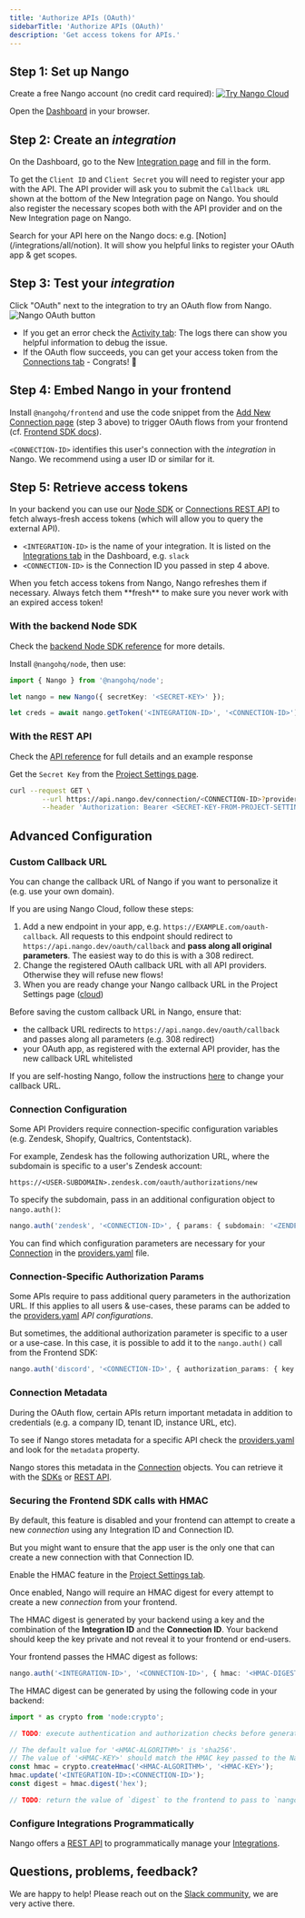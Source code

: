 ```yaml
---
title: 'Authorize APIs (OAuth)'
sidebarTitle: 'Authorize APIs (OAuth)'
description: 'Get access tokens for APIs.'
---
```


## Step 1: Set up Nango

Create a free Nango account (no credit card required):
[![Try Nango Cloud](/images/nango-deploy-button.svg)](https://app.nango.dev/signup)

Open the [Dashboard](https://app.nango.dev) in your browser.

## Step 2: Create an _integration_

On the Dashboard, go to the New [Integration page](https://app.nango.dev/integration/create) and fill in the form.

To get the `Client ID` and `Client Secret` you will need to register your app with the API. The API provider will ask you to submit the `Callback URL` shown at the bottom of the New Integration page on Nango. You should also register the necessary scopes both with the API provider and on the New Integration page on Nango. 

<Tip>
    Search for your API here on the Nango docs: e.g. [Notion](/integrations/all/notion).  
    It will show you helpful links to register your OAuth app & get scopes.
</Tip>

## Step 3: Test your _integration_

Click "OAuth" next to the integration to try an OAuth flow from Nango.
![Nango OAuth button](/images/quickstart/nango-oauth-button.png)

- If you get an error check the [Activity tab](https://app.nango.dev/activity): The logs there can show you helpful information to debug the issue.
- If the OAuth flow succeeds, you can get your access token from the [Connections tab](https://app.nango.dev/connections) - Congrats! 🎉

## Step 4: Embed Nango in your frontend

Install `@nangohq/frontend` and use the code snippet from the [Add New Connection page](https://app.nango.dev/connections/create) (step 3 above) to trigger OAuth flows from your frontend (cf. [Frontend SDK docs](/sdks/frontend)).

`<CONNECTION-ID>` identifies this user's connection with the _integration_ in Nango. We recommend using a user ID or similar for it.

## Step 5: Retrieve access tokens
In your backend you can use our [Node SDK](/sdks/node) or [Connections REST API](/api-reference/connection/get) to fetch always-fresh access tokens (which will allow you to query the external API).

-   `<INTEGRATION-ID>` is the name of your integration. It is listed on the [Integrations tab](https://app.nango.dev/integrations) in the Dashboard, e.g. `slack`
-   `<CONNECTION-ID>` is the Connection ID you passed in step 4 above.

<Tip>
    When you fetch access tokens from Nango, Nango refreshes them if necessary. Always fetch them **fresh** to make sure you never work with an expired access token!
</Tip>

### With the backend Node SDK

Check the [backend Node SDK reference](/sdks/node) for more details.

Install `@nangohq/node`, then use:

```ts
import { Nango } from '@nangohq/node';

let nango = new Nango({ secretKey: '<SECRET-KEY>' });

let creds = await nango.getToken('<INTEGRATION-ID>', '<CONNECTION-ID>');
```

### With the REST API

Check the [API reference](/api-reference/connection/get) for full details and an example response

Get the `Secret Key` from the [Project Settings page](https://app.nango.dev/project-settings).

```bash
curl --request GET \
        --url https://api.nango.dev/connection/<CONNECTION-ID>?provider_config_key=<INTEGRATION-ID> \
        --header 'Authorization: Bearer <SECRET-KEY-FROM-PROJECT-SETTINGS>'
```

## Advanced Configuration

### Custom Callback URL

You can change the callback URL of Nango if you want to personalize it (e.g. use your own domain).

If you are using Nango Cloud, follow these steps:

1. Add a new endpoint in your app, e.g. `https://EXAMPLE.com/oauth-callback`. All requests to this endpoint should redirect to `https://api.nango.dev/oauth/callback` and **pass along all original parameters**. The easiest way to do this is with a 308 redirect.
2. Change the registered OAuth callback URL with all API providers. Otherwise they will refuse new flows!
3. When you are ready change your Nango callback URL in the Project Settings page ([cloud](https://app.nango.dev/project-settings))

<Warning>
Before saving the custom callback URL in Nango, ensure that:

-   the callback URL redirects to `https://api.nango.dev/oauth/callback` and passes along all parameters (e.g. 308 redirect)
-   your OAuth app, as registered with the external API provider, has the new callback URL whitelisted

</Warning>

If you are self-hosting Nango, follow the instructions [here](/self-host/instructions) to change your callback URL.

### Connection Configuration

Some API Providers require connection-specific configuration variables (e.g. Zendesk, Shopify, Qualtrics, Contentstack).

For example, Zendesk has the following authorization URL, where the subdomain is specific to a user's Zendesk account:

```
https://<USER-SUBDOMAIN>.zendesk.com/oauth/authorizations/new
```

To specify the subdomain, pass in an additional configuration object to `nango.auth()`:

```typescript
nango.auth('zendesk', '<CONNECTION-ID>', { params: { subdomain: '<ZENDESK-SUBDOMAIN>' } });
```

You can find which configuration parameters are necessary for your [Connection](/core-concepts#connections) in the [providers.yaml](https://nango.dev/providers.yaml) file.

### Connection-Specific Authorization Params

Some APIs require to pass additional query parameters in the authorization URL. If this applies to all users & use-cases, these params can be added to the [providers.yaml](https://nango.dev/providers.yaml) _API configurations_. 

But sometimes, the additional authorization parameter is specific to a user or a use-case. In this case, it is possible to add it to the `nango.auth()` call from the Frontend SDK:

```typescript
nango.auth('discord', '<CONNECTION-ID>', { authorization_params: { key: 'value' } });
```

### Connection Metadata

During the OAuth flow, certain APIs return important metadata in addition to credentials (e.g. a company ID, tenant ID, instance URL, etc).

To see if Nango stores metadata for a specific API check the [providers.yaml](https://nango.dev/providers.yaml) and look for the `metadata` property.

Nango stores this metadata in the [Connection](/core-concepts#connections) objects. You can retrieve it with the [SDKs](/sdks) or [REST API](/api-reference).

### Securing the Frontend SDK calls with HMAC

By default, this feature is disabled and your frontend can attempt to create a new _connection_ using any Integration ID and Connection ID.

But you might want to ensure that the app user is the only one that can create a new connection with that Connection ID.

Enable the HMAC feature in the [Project Settings tab](https://app.nango.dev/project-settings). 

Once enabled, Nango will require an HMAC digest for every attempt to create a new _connection_ from your frontend.

The HMAC digest is generated by your backend using a key and the combination of the **Integration ID** and the **Connection ID**. Your backend should keep the key private and not reveal it to your frontend or end-users.

Your frontend passes the HMAC digest as follows:

```ts
nango.auth('<INTEGRATION-ID>', '<CONNECTION-ID>', { hmac: '<HMAC-DIGEST>' });
```

The HMAC digest can be generated by using the following code in your backend:

```js
import * as crypto from 'node:crypto';

// TODO: execute authentication and authorization checks before generating the HMAC digest.

// The default value for '<HMAC-ALGORITHM>' is 'sha256'.
// The value of '<HMAC-KEY>' should match the HMAC key passed to the Nango server.
const hmac = crypto.createHmac('<HMAC-ALGORITHM>', '<HMAC-KEY>');
hmac.update('<INTEGRATION-ID>:<CONNECTION-ID>');
const digest = hmac.digest('hex');

// TODO: return the value of `digest` to the frontend to pass to `nango.auth`.
```

### Configure Integrations Programmatically

Nango offers a [REST API](/api-reference/integration/list) to programmatically manage your [Integrations](/core-concepts#integrations).

## Questions, problems, feedback?

We are happy to help! Please reach out on the [Slack community](https://nango.dev/slack), we are very active there.
